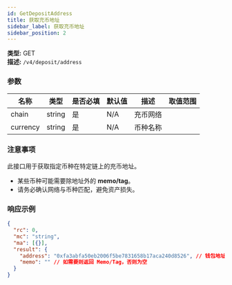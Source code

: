 ```yaml
---
id: GetDepositAddress
title: 获取充币地址
sidebar_label: 获取充币地址
sidebar_position: 2
---
```


**类型:** GET  
**描述:** `/v4/deposit/address`

### 参数

| 名称     | 类型   | 是否必填 | 默认值 | 描述         | 取值范围 |
| -------- | ------ | -------- | ------ | ------------ | -------- |
| chain    | string | 是       | N/A    | 充币网络     |          |
| currency | string | 是       | N/A    | 币种名称     |          |

### 注意事项

此接口用于获取指定币种在特定链上的充币地址。

- 某些币种可能需要除地址外的 **memo/tag**。
- 请务必确认网络与币种匹配，避免资产损失。

### 响应示例

```json title="响应"
{
  "rc": 0,
  "mc": "string",
  "ma": [{}],
  "result": {
    "address": "0xfa3abfa50eb2006f5be7831658b17aca240d8526", // 钱包地址
    "memo": "" // 如需要则返回 Memo/Tag，否则为空
  }
}
```